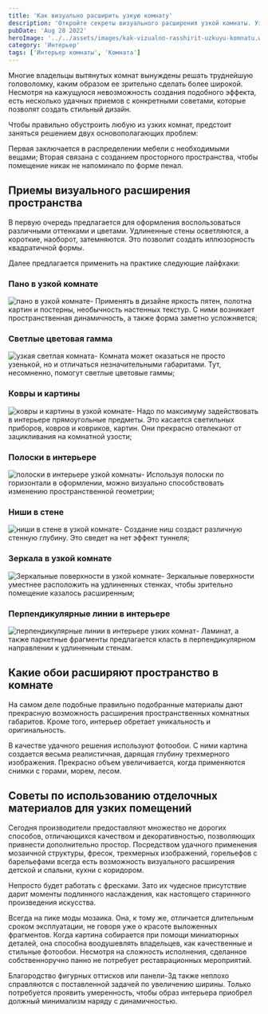 ```yaml
---
title: 'Как визуально расширить узкую комнату'
description: 'Откройте секреты визуального расширения узкой комнаты. Узнайте, как выбрать обои и применить приемы для создания просторного и гармоничного интерьера'
pubDate: 'Aug 28 2022'
heroImage: '../../assets/images/kak-vizualno-rasshirit-uzkuyu-komnatu.webp'
category: 'Интерьер'
tags: ['Интерьер комнаты', 'Комната']
---
```



Многие владельцы вытянутых комнат вынуждены решать труднейшую головоломку, каким образом ее зрительно сделать более широкой. Несмотря на кажущуюся невозможность создания подобного эффекта, есть несколько удачных приемов с конкретными советами, которые позволят создать стильный дизайн.

Чтобы правильно обустроить любую из узких комнат, предстоит заняться решением двух основополагающих проблем:

Первая заключается в распределении мебели с необходимыми вещами;
Вторая связана с созданием просторного пространства, чтобы помещение никак не напоминало по форме пенал.

## Приемы визуального расширения пространства

В первую очередь предлагается для оформления воспользоваться различными оттенками и цветами. Удлиненные стены осветляются, а короткие, наоборот, затемняются. Это позволит создать иллюзорность квадратичной формы.

Далее предлагается применить на практике следующие лайфхаки:

### Пано в узкой комнате

<Image src={img1} quality='high' alt='пано в узкой комнате' />- Применять в дизайне яркость пятен, полотна
картин и постерны, необычность настенных текстур. С ними возникает пространственная динамичность, а также
форма заметно усложняется;

### Светлые цветовая гамма

<Image src={img2} quality='high' alt='узкая светлая комната' />- Комната может оказаться не просто узенькой,
но и отличаться незначительными габаритами. Тут, несомненно, помогут светлые цветовые гаммы;

### Ковры и картины

<Image src={img3} quality='high' alt='ковры и картины в узкой комнате' />- Надо по максимуму задействовать
в интерьере прямоугольные предметы. Это касается светильных приборов, ковров и ковриков, картин. Они
прекрасно отвлекают от зацикливания на комнатной узости;

### Полоски в интерьере

<Image src={img4} quality='high' alt='полоски в интерьере узкой комнаты' />- Используя полоски по горизонтали
в оформлении, можно визуально способствовать изменению пространственной геометрии;

### Ниши в стене

<Image src={img5} quality='high' alt='ниши в стене в узкой комнате' />- Создание ниш создаст различную
стенную глубину. Это сведет на нет эффект туннеля;

### Зеркала в узкой комнате

<Image src={img6} quality='high' alt='Зеркальные поверхности в узкой комнате' />- Зеркальные поверхности
уместнее расположить на удлиненных стенках, чтобы зрительно помещение казалось расширенным;

### Перпендикулярные линии в интерьере

<Image src={img7} quality='high' alt='перпендикулярные линии в интерьере узких комнат' />- Ламинат, а
также паркетные фрагменты предлагается класть в перпендикулярном направлении к удлиненным стенам.

## Какие обои расширяют пространство в комнате

На самом деле подобные правильно подобранные материалы дают прекрасную возможность расширения пространственных комнатных габаритов. Кроме того, интерьер обретает уникальность и оригинальность.

В качестве удачного решения используют фотообои. С ними картина создается весьма реалистичная, дарящая глубину трехмерного изображения. Прекрасно объем увеличивается, когда применяются снимки с горами, морем, лесом.

## Советы по использованию отделочных материалов для узких помещений

Сегодня производители предоставляют множество не дорогих способов, отличающихся качеством и декоративностью, позволяющих привнести дополнительно простор. Посредством удачного применения мозаичной структуры, фресок, трехмерных изображений, горельефов с барельефами всегда есть возможность визуального расширения детской и спальни, кухни с коридором.

Непросто будет работать с фресками. Зато их чудесное присутствие дарит моменты подлинного наслаждения, как настоящего старинного произведения искусства.

Всегда на пике моды мозаика. Она, к тому же, отличается длительным сроком эксплуатации, не говоря уже о красоте выложенных фрагментов. Когда картина собирается при помощи миниатюрных деталей, она способна воодушевлять владельцев, как качественные и стильные фотообои. Несмотря на сложность исполнения, сделанное собственноручно панно не потребует реставрационных мероприятий.

Благородство фигурных оттисков или панели-3д также неплохо справляются с поставленной задачей по увеличению ширины. Только потребуется проявить умеренность, чтобы образ интерьера приобрел должный минимализм наряду с динамичностью.
